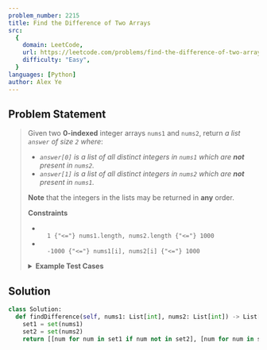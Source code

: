```yaml
---
problem_number: 2215
title: Find the Difference of Two Arrays
src:
  {
    domain: LeetCode,
    url: https://leetcode.com/problems/find-the-difference-of-two-arrays/,
    difficulty: "Easy",
  }
languages: [Python]
author: Alex Ye
---
```


## Problem Statement

<blockquote src={frontmatter.src_url}>

Given two **0-indexed** integer arrays `nums1` and `nums2`, return _a list `answer` of size `2` where_:

- _`answer[0]` is a list of all distinct integers in `nums1` which are **not** present in `nums2`._
- _`answer[1]` is a list of all distinct integers in `nums2` which are **not** present in `nums1`._

**Note** that the integers in the lists may be returned in **any** order.

**Constraints**

- <code>
    1 {"<="} nums1.length, nums2.length {"<="} 1000
  </code>
- <code>
    -1000 {"<="} nums1[i], nums2[i] {"<="} 1000
  </code>

<details>
<summary><strong>Example Test Cases</strong></summary>

**Example 1:**

```
Input: nums1 = [1,2,3], nums2 = [2,4,6]
Output: [[1,3],[4,6]]
Explanation:
For nums1, nums1[1] = 2 is present at index 0 of nums2, whereas nums1[0] = 1 and nums1[2] = 3 are not present in nums2. Therefore, answer[0] = [1,3].
For nums2, nums2[0] = 2 is present at index 1 of nums1, whereas nums2[1] = 4 and nums2[2] = 6 are not present in nums2. Therefore, answer[1] = [4,6].
```

**Example 2:**

```
Input: nums1 = [1,2,3,3], nums2 = [1,1,2,2]
Output: [[3],[]]
Explanation:
For nums1, nums1[2] and nums1[3] are not present in nums2. Since nums1[2] == nums1[3], their value is only included once and answer[0] = [3].
Every integer in nums2 is present in nums1. Therefore, answer[1] = [].
```

</details>
</blockquote>

## Solution

```python
class Solution:
  def findDifference(self, nums1: List[int], nums2: List[int]) -> List[List[int]]:
    set1 = set(nums1)
    set2 = set(nums2)
    return [[num for num in set1 if num not in set2], [num for num in set2 if num not in set1]]
```
